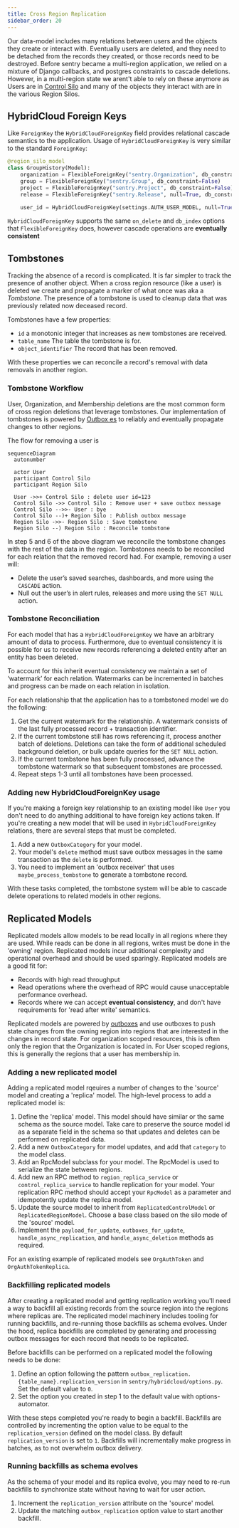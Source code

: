```yaml
---
title: Cross Region Replication
sidebar_order: 20
---
```


Our data-model includes many relations between users and the objects they create or interact with. Eventually users are deleted, and they need to be detached from the records they created, or those records need to be destroyed. Before sentry became a multi-region application, we relied on a mixture of Django callbacks, and postgres constraints to cascade deletions. However, in a multi-region state we arent't able to rely on these anymore as Users are in [Control Silo](/architecture/#silo-modes) and many of the objects they interact with are in the various Region Silos.

## HybridCloud Foreign Keys

Like `ForeignKey` the `HybridCloudForeignKey` field provides relational cascade semantics to the application. Usage of `HybridCloudForeignKey` is very similar to the standard `ForeignKey`:

```python
@region_silo_model
class GroupHistory(Model):
    organization = FlexibleForeignKey("sentry.Organization", db_constraint=False)
    group = FlexibleForeignKey("sentry.Group", db_constraint=False)
    project = FlexibleForeignKey("sentry.Project", db_constraint=False)
    release = FlexibleForeignKey("sentry.Release", null=True, db_constraint=False)

    user_id = HybridCloudForeignKey(settings.AUTH_USER_MODEL, null=True, on_delete="SET_NULL")
```

`HybridCloudForeignKey` supports the same `on_delete` and `db_index` options that
`FlexibleForeignKey` does, however cascade operations are **eventually consistent**

## Tombstones

Tracking the absence of a record is complicated. It is far simpler to track the presence of another object. When a cross region resource (like a user) is deleted we create and propagate a marker of what once was aka a *Tombstone*. The presence of a tombstone is used to cleanup data that was previously related now deceased record.

Tombstones have a few properties:

- `id` a monotonic integer that increases as new tombstones are received.
- `table_name` The table the tombstone is for.
- `object_identifier` The record that has been removed.

With these properties we can reconcile a record's removal with data removals in another region.

### Tombstone Workflow

User, Organization, and Membership deletions are the most common form of cross region deletions that leverage tombstones. Our implementation of tombstones is powered by [Outbox es](/backend/outboxes/) to reliably and eventually propagate changes to other regions.

The flow for removing a user is

```mermaid
sequenceDiagram
  autonumber

  actor User
  participant Control Silo
  participant Region Silo

  User ->>+ Control Silo : delete user id=123
  Control Silo ->> Control Silo : Remove user + save outbox message
  Control Silo -->>- User : bye
  Control Silo --)+ Region Silo : Publish outbox message
  Region Silo ->>- Region Silo : Save tombstone
  Region Silo --) Region Silo : Reconcile tombstone
```

In step 5 and 6 of the above diagram we reconcile the tombstone changes with the rest of the data in the region. Tombstones needs to be reconciled for each relation that the removed record had. For example, removing a user will:

- Delete the user’s saved searches, dashboards, and more using the `CASCADE` action.
- Null out the user’s in alert rules, releases and more using the `SET NULL` action.

### Tombstone Reconciliation

For each model that has a `HybridCloudForeignKey` we have an arbitrary amount of data to process. Furthermore, due to eventual consistency it is possible for us to receive new records referencing a deleted entity after an entity has been deleted.

To account for this inherit eventual consistency we maintain a set of ‘watermark’ for each relation. Watermarks can be incremented in batches and progress can be made on each relation in isolation.

For each relationship that the application has to a tombstoned model we do the following:

1. Get the current watermark for the relationship. A watermark consists of the last fully processed record + transaction identifier.
2. If the current tombstone still has rows referencing it, process another batch of deletions. Deletions can take the form of additional scheduled background deletion, or bulk update queries for the `SET NULL` action.
3. If the current tombstone has been fully processed, advance the tombstone watermark so that subsequent tombstones are processed.
4. Repeat steps 1-3 until all tombstones have been processed.

### Adding new HybridCloudForeignKey usage

If you're making a foreign key relationship to an existing model like `User` you don't need to do anything additional to have foreign key actions taken. If you're creating a new model that will be used in `HybridCloudForeignKey` relations, there are several steps that must be completed.

1. Add a new `OutboxCategory` for your model.
2. Your model's `delete` method must save outbox messages in the same
   transaction as the `delete` is performed.
3. You need to implement an 'outbox receiver' that uses `maybe_process_tombstone` to generate a tombstone record.

With these tasks completed, the tombstone system will be able to cascade
delete operations to related models in other regions.

## Replicated Models

Replicated models allow models to be read locally in all regions where they are used. While reads can be done in all regions, writes must be done in the 'owning' region. Replicated models incur additional complexity and operational overhead and should be used sparingly. Replicated models are a good fit for:

- Records with high read throughput
- Read operations where the overhead of RPC would cause unacceptable performance overhead.
- Records where we can accept **eventual consistency**, and don't have requirements for 'read after write' semantics.

Replicated models are powered by [outboxes](/backend/outboxes/) and use outboxes to push state changes from the owning region into regions that are interested in the changes in record state. For organization scoped resources, this is often only the region that the Organization is located in. For User scoped regions, this is generally the regions that a user has membership in.

### Adding a new replicated model

Adding a replicated model rqeuires a number of changes to the 'source' model and creating a 'replica' model. The high-level process to add a replicated model is:

1. Define the 'replica' model. This model should have similar or the same schema as the source model. Take care to preserve the source model id as a separate field in the schema so that updates and deletes can be performed on replicated data.
2. Add a new `OutboxCategory` for model updates, and add that `category` to the model class.
3. Add an RpcModel subclass for your model. The RpcModel is used to serialize the state between regions.
4. Add new an RPC method to `region_replica_service` or `control_replica_service` to handle replication for your model. Your replication RPC method should accept your `RpcModel` as a parameter and idempotently update the replica model.
5. Update the source model to inherit from `ReplicatedControlModel` or `ReplicatedRegionModel`. Choose a base class based on the silo mode of the 'source' model.
6. Implement the `payload_for_update`, `outboxes_for_update`, `handle_async_replication`, and `handle_async_deletion` methods as required.

For an existing example of replicated models see `OrgAuthToken` and `OrgAuthTokenReplica`.

### Backfilling replicated models

After creating a replicated model and getting replication working you'll need a way to backfill all existing records from the source region into the regions where replicas are. The replicated model machinery includes tooling for running backfills, and re-running those backfills as schema evolves. Under the hood, replica backfills are completed by generating and processing outbox messages for each record that needs to be replicated.

Before backfills can be performed on a replicated model the following needs to be done:

1. Define an option following the pattern `outbox_replication.{table_name}.replication_version` in `sentry/hybridcloud/options.py`. Set the default value to `0`.
2. Set the option you created in step 1 to the default value with options-automator.

With these steps completed you're ready to begin a backfill. Backfills are controlled by incrementing the option value to be equal to the `replication_version` defined on the model class. By default `replication_version` is set to `1`. Backfills will incrementally make progress in batches, as to not overwhelm outbox delivery.

### Running backfills as schema evolves

As the schema of your model and its replica evolve, you may need to re-run
backfills to synchronize state without having to wait for user action.

1. Increment the `replication_version` attribute on the 'source' model.
2. Update the matching `outbox_replication` option value to start another
   backfill.

